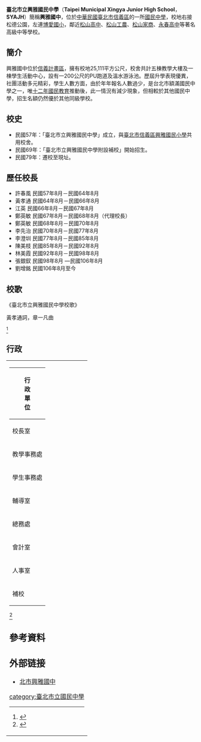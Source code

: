 {{primarysources|time=2015-07-14T07:58:02+00:00}}
{{Infobox School
| name           = 臺北市立興雅國民中學
| other_name     = Taipei Municipal Xingya Junior High School
| image          = [[File:Taipei_Taiwan_Xingya-Junior-High-School-01.jpg|280px]]
| logo           =
| motto          = 尊重關懷、終身學習。
| established    = 1968年8月
| type           = 公立、國民中學
| language       = [[中華民國國語|中華民國國語]]
| district       = [[臺北市|臺北市]][[信義區_(臺北市)|信義區]]
| grades         = 普通班45班<br>資源班3班(107學年查調)<ref name="#1">{{Cite web |url=http://www.syajh.tp.edu.tw/web/index.php?mod_area=18 |title=興雅國中概況 |accessdate=2015-07-11 |archive-date=2015-07-12 |archive-url=https://web.archive.org/web/20150712152102/http://www.syajh.tp.edu.tw/web/index.php?mod_area=18 |dead-url=no }}</ref>
| principal      = 劉增銘<ref>{{Cite web |url=http://www.syajh.tp.edu.tw/web/index.php?mod_area=19 |title=興雅國中歷任校長 |accessdate=2015-07-11 |archive-date=2015-07-12 |archive-url=https://web.archive.org/web/20150712155430/http://www.syajh.tp.edu.tw/web/index.php?mod_area=19 |dead-url=no }}</ref>
| vice_principal = 
| faculty        = 258人(106學年查調)<ref name="#1"/>
| staff          = 
| students       = 1333人(106學年查調)<ref name="#1"/>
| area           = 25,211平方公尺(107學年查調)<ref name="#1"/>
| athletics      = 
| conference     = 
| tree           = 
| colors         = 綠色、紅色
| mascot         = 
| magazine       = 興雅青年
| address        = {{flagicon|TWN}}[[臺北市|臺北市]][[信義區_(臺北市)|信義區]]松德路168巷15號
| tel            = +886-2-2723-2771
| fax            = +886-2-2722-0432
| zipcode        = 11075
| website        = [http://www.syajh.tp.edu.tw/ www.syajh.tp.edu.tw]
}}
'''臺北市立興雅國民中學'''（'''Taipei Municipal Xingya Junior High School'''，'''SYAJH'''）簡稱'''興雅國中'''，位於[[中華民國|中華民國]][[臺北市|臺北市]][[信義區_(臺北市)|信義區]]的一所[[國民中學|國民中學]]，校地右接松德公園，左連[[博愛國小|博愛國小]]，鄰近[[松山高中|松山高中]]、[[松山工農|松山工農]]、[[松山家商|松山家商]]、[[永春高中|永春高中]]等著名高級中等學校。

==簡介==

興雅國中位於[[信義計畫區|信義計畫區]]，擁有校地25,111平方公尺，校舍共計五棟教學大樓及一棟學生活動中心，設有一200公尺的PU跑道及溫水游泳池。歷屆升學表現優異，社團活動多元精彩，學生人數方面，由於年年報名人數過少，是台北市額滿國民中學之一，唯[[十二年國民教育|十二年國民教育]]推動後，此一情況有減少現象，但相較於其他國民中學，招生名額仍然優於其他同級學校。

==校史==
*民國57年：「臺北市立興雅國民中學」成立，與[[臺北市信義區興雅國民小學|臺北市信義區興雅國民小學]]共用校舍。
*民國69年：「臺北市立興雅國民中學附設補校」開始招生。
*民國79年：遷校至現址。

==歷任校長==

*許春風 民國57年8月－民國64年8月
*黃孝通 民國64年8月－民國66年8月
*江英 民國66年8月－民國67年8月
*鄭英敏 民國67年8月－民國68年8月（代理校長）
*鄭英敏 民國68年8月－民國70年8月
*李先治 民國70年8月－民國77年8月
*李澄圳 民國77年8月－民國85年8月
*陳美枝 民國85年8月－民國92年8月
*林美霞 民國92年8月－民國98年8月
*張銀釵 民國98年8月 —民國106年8月
*劉增銘 民國106年8月至今

== 校歌 ==
《臺北市立興雅國民中學校歌》

黃孝通詞，章一凡曲

{{cquote|翠嶺蒼蒼 碧峰瑩瑩<br />綠蔭勝境 弦歌悠揚<br />禮儀整潔為重 公德秩序是範<br />德智體群並進 樂觀奮勵自強<br />興雅學子 聖道融貫<br />勉為國器 開來繼往}}
<ref>{{Cite web |url=http://www.syajh.tp.edu.tw/web/index.php?mod_area=17 |title=興雅國中校歌 |accessdate=2015-07-11 |archive-date=2015-07-12 |archive-url=https://web.archive.org/web/20150712153008/http://www.syajh.tp.edu.tw/web/index.php?mod_area=17 |dead-url=no }}</ref>

== 行政 ==
<table width=100%><tr><td valign=top>
{| class="wikitable" align=center 
|- align=center 
! rowspan=14 | '''行<br />政<br />單<br />位'''   
|- align=center 
| 校長室 || 校長室
|- align=center 
| 教學事務處 || 內有教學組、註冊組、設備組、資訊組。
|- align=center 
| 學生事務處 || 內有訓育組、生活教育組、衛生組、體育組。
|- align=center 
| 輔導室 || 內有輔導組、資料組、特教組。
|- align=center 
| 總務處 || 內有事務組、出納組、文書組、校警隊。  
|- align=center 
| 會計室 || 會計室 
|- align=center 
| 人事室 || 人事室 
|- align=center 
| 補校 || 內有補校教務組、補校訓導組
|}
</div></div>
<ref>{{Cite web |url=http://www.syajh.tp.edu.tw/web/index.php?mod_area=32 |title=興雅國中業務職掌 |accessdate=2015-07-11 |archive-date=2015-07-12 |archive-url=https://web.archive.org/web/20150712152422/http://www.syajh.tp.edu.tw/web/index.php?mod_area=32 |dead-url=no }}</ref>

== 參考資料 ==
{{Reflist}}

== 外部链接 ==
* [http://www.syajh.tp.edu.tw/ 北市興雅國中] {{Wayback|url=http://www.syajh.tp.edu.tw/ |date=20081211052237 }}
{{台北市國民中小學}}
[[category:臺北市立國民中學|category:臺北市立國民中學]]